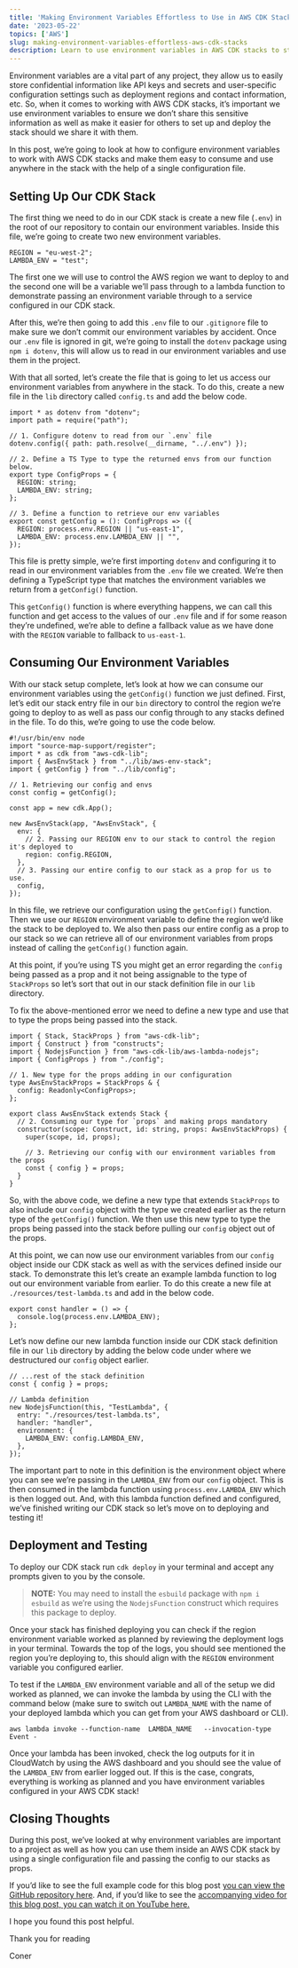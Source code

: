```yaml
---
title: 'Making Environment Variables Effortless to Use in AWS CDK Stacks!'
date: '2023-05-22'
topics: ['AWS']
slug: making-environment-variables-effortless-aws-cdk-stacks
description: Learn to use environment variables in AWS CDK stacks to store sensitive data and user-specific settings and make them easily consumable inside any stack!
---
```


Environment variables are a vital part of any project, they allow us to easily store confidential information like API keys and secrets and user-specific configuration settings such as deployment regions and contact information, etc. So, when it comes to working with AWS CDK stacks, it’s important we use environment variables to ensure we don’t share this sensitive information as well as make it easier for others to set up and deploy the stack should we share it with them.

In this post, we’re going to look at how to configure environment variables to work with AWS CDK stacks and make them easy to consume and use anywhere in the stack with the help of a single configuration file.

## Setting Up Our CDK Stack

The first thing we need to do in our CDK stack is create a new file (`.env`) in the root of our repository to contain our environment variables. Inside this file, we’re going to create two new environment variables.

```
REGION = "eu-west-2";
LAMBDA_ENV = "test";
```

The first one we will use to control the AWS region we want to deploy to and the second one will be a variable we’ll pass through to a lambda function to demonstrate passing an environment variable through to a service configured in our CDK stack.

After this, we’re then going to add this `.env` file to our `.gitignore` file to make sure we don’t commit our environment variables by accident. Once our `.env` file is ignored in git, we’re going to install the `dotenv` package using `npm i dotenv`, this will allow us to read in our environment variables and use them in the project.

With that all sorted, let’s create the file that is going to let us access our environment variables from anywhere in the stack. To do this, create a new file in the `lib` directory called `config.ts` and add the below code.

```ts:[]:./lib/config.ts:TYPESCRIPT
import * as dotenv from "dotenv";
import path = require("path");

// 1. Configure dotenv to read from our `.env` file
dotenv.config({ path: path.resolve(__dirname, "../.env") });

// 2. Define a TS Type to type the returned envs from our function below.
export type ConfigProps = {
  REGION: string;
  LAMBDA_ENV: string;
};

// 3. Define a function to retrieve our env variables
export const getConfig = (): ConfigProps => ({
  REGION: process.env.REGION || "us-east-1",
  LAMBDA_ENV: process.env.LAMBDA_ENV || "",
});
```

This file is pretty simple, we’re first importing `dotenv` and configuring it to read in our environment variables from the `.env` file we created. We’re then defining a TypeScript type that matches the environment variables we return from a `getConfig()` function.

This `getConfig()` function is where everything happens, we can call this function and get access to the values of our `.env` file and if for some reason they’re undefined, we’re able to define a fallback value as we have done with the `REGION` variable to fallback to `us-east-1`.

## Consuming Our Environment Variables

With our stack setup complete, let’s look at how we can consume our environment variables using the `getConfig()` function we just defined. First, let’s edit our stack entry file in our `bin` directory to control the region we’re going to deploy to as well as pass our config through to any stacks defined in the file. To do this, we’re going to use the code below.

```ts:[]:./bin/*-stack.ts:TYPESCRIPT
#!/usr/bin/env node
import "source-map-support/register";
import * as cdk from "aws-cdk-lib";
import { AwsEnvStack } from "../lib/aws-env-stack";
import { getConfig } from "../lib/config";

// 1. Retrieving our config and envs
const config = getConfig();

const app = new cdk.App();

new AwsEnvStack(app, "AwsEnvStack", {
  env: {
    // 2. Passing our REGION env to our stack to control the region it's deployed to
    region: config.REGION,
  },
  // 3. Passing our entire config to our stack as a prop for us to use.
  config,
});
```

In this file, we retrieve our configuration using the `getConfig()` function. Then we use our `REGION` environment variable to define the region we’d like the stack to be deployed to. We also then pass our entire config as a prop to our stack so we can retrieve all of our environment variables from props instead of calling the `getConfig()` function again.

At this point, if you’re using TS you might get an error regarding the `config` being passed as a prop and it not being assignable to the type of `StackProps` so let’s sort that out in our stack definition file in our `lib` directory.

To fix the above-mentioned error we need to define a new type and use that to type the props being passed into the stack.

```ts:[]:./lib/*-stack.ts:TYPESCRIPT
import { Stack, StackProps } from "aws-cdk-lib";
import { Construct } from "constructs";
import { NodejsFunction } from "aws-cdk-lib/aws-lambda-nodejs";
import { ConfigProps } from "./config";

// 1. New type for the props adding in our configuration
type AwsEnvStackProps = StackProps & {
  config: Readonly<ConfigProps>;
};

export class AwsEnvStack extends Stack {
  // 2. Consuming our type for `props` and making props mandatory
  constructor(scope: Construct, id: string, props: AwsEnvStackProps) {
    super(scope, id, props);

    // 3. Retrieving our config with our environment variables from the props
    const { config } = props;
  }
}
```

So, with the above code, we define a new type that extends `StackProps` to also include our `config` object with the type we created earlier as the return type of the `getConfig()` function. We then use this new type to type the props being passed into the stack before pulling our `config` object out of the props.

At this point, we can now use our environment variables from our `config` object inside our CDK stack as well as with the services defined inside our stack. To demonstrate this let’s create an example lambda function to log out our environment variable from earlier. To do this create a new file at `./resources/test-lambda.ts` and add in the below code.

```ts:[]:./resources/test-lambda.ts:TYPESCRIPT
export const handler = () => {
  console.log(process.env.LAMBDA_ENV);
};
```

Let’s now define our new lambda function inside our CDK stack definition file in our `lib` directory by adding the below code under where we destructured our `config` object earlier.

```ts:[]:./lib/*-stack.ts:TYPESCRIPT
// ...rest of the stack definition
const { config } = props;

// Lambda definition
new NodejsFunction(this, "TestLambda", {
  entry: "./resources/test-lambda.ts",
  handler: "handler",
  environment: {
    LAMBDA_ENV: config.LAMBDA_ENV,
  },
});
```

The important part to note in this definition is the environment object where you can see we’re passing in the `LAMBDA_ENV` from our `config` object. This is then consumed in the lambda function using `process.env.LAMBDA_ENV` which is then logged out. And, with this lambda function defined and configured, we’ve finished writing our CDK stack so let’s move on to deploying and testing it!

## Deployment and Testing

To deploy our CDK stack run `cdk deploy` in your terminal and accept any prompts given to you by the console.

> **NOTE:** You may need to install the `esbuild` package with `npm i esbuild` as we’re using the `NodejsFunction` construct which requires this package to deploy.

Once your stack has finished deploying you can check if the region environment variable worked as planned by reviewing the deployment logs in your terminal. Towards the top of the logs, you should see mentioned the region you’re deploying to, this should align with the `REGION` environment variable you configured earlier.

To test if the `LAMBDA_ENV` environment variable and all of the setup we did worked as planned, we can invoke the lambda by using the CLI with the command below (make sure to switch out `LAMBDA_NAME` with the name of your deployed lambda which you can get from your AWS dashboard or CLI).

```
aws lambda invoke --function-name  LAMBDA_NAME   --invocation-type Event -
```

Once your lambda has been invoked, check the log outputs for it in CloudWatch by using the AWS dashboard and you should see the value of the `LAMBDA_ENV` from earlier logged out. If this is the case, congrats, everything is working as planned and you have environment variables configured in your AWS CDK stack!

## Closing Thoughts

During this post, we’ve looked at why environment variables are important to a project as well as how you can use them inside an AWS CDK stack by using a single configuration file and passing the config to our stacks as props.

If you’d like to see the full example code for this blog post [you can view the GitHub repository here](https://github.com/conermurphy/cdk-tutorials/tree/main/stack-envs). And, if you’d like to see the [accompanying video for this blog post, you can watch it on YouTube here.](https://youtu.be/yJ74jWIH3rc)

I hope you found this post helpful.

Thank you for reading

Coner
